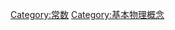 {{Catnav|頁面分類|人类社会|知識|科学|常数}}

{{catmore}}

[[Category:常数|Category:常数]]
[[Category:基本物理概念|Category:基本物理概念]]